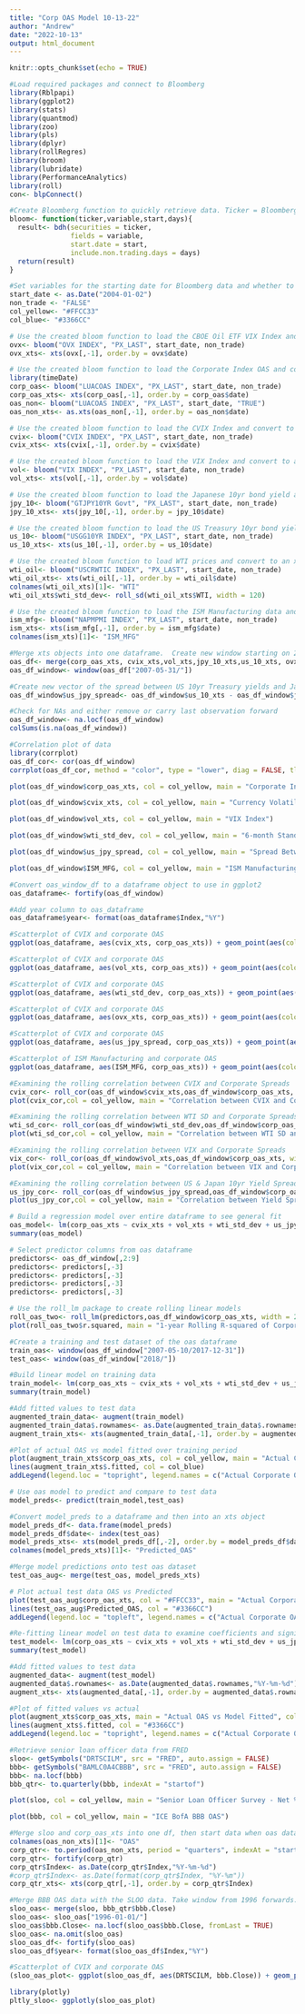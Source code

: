 ```yaml
---
title: "Corp OAS Model 10-13-22"
author: "Andrew"
date: "2022-10-13"
output: html_document
---
```


```r
knitr::opts_chunk$set(echo = TRUE)
```

```r
#Load required packages and connect to Bloomberg
library(Rblpapi)
library(ggplot2)
library(stats)
library(quantmod)
library(zoo)
library(pls)
library(dplyr)
library(rollRegres)
library(broom)
library(lubridate)
library(PerformanceAnalytics)
library(roll)
con<- blpConnect()
```

```r
#Create Bloomberg function to quickly retrieve data. Ticker = Bloomberg ticker, variable = Bloomberg data field, start = start date of data, days = whether to include non-trading days
bloom<- function(ticker,variable,start,days){
  result<- bdh(securities = ticker,
               fields = variable,
               start.date = start,
               include.non.trading.days = days)
  return(result)
}
```

```r
#Set variables for the starting date for Bloomberg data and whether to include non-trading days.  Add colors yellow and blue
start_date <- as.Date("2004-01-02")
non_trade <- "FALSE"
col_yellow<- "#FFCC33"
col_blue<- "#3366CC"
```

```r
# Use the created bloom function to load the CBOE Oil ETF VIX Index and convert to an xts object
ovx<- bloom("OVX INDEX", "PX_LAST", start_date, non_trade)
ovx_xts<- xts(ovx[,-1], order.by = ovx$date)
```

```r
# Use the created bloom function to load the Corporate Index OAS and convert to an xts object
library(timeDate)
corp_oas<- bloom("LUACOAS INDEX", "PX_LAST", start_date, non_trade)
corp_oas_xts<- xts(corp_oas[,-1], order.by = corp_oas$date)
oas_non<- bloom("LUACOAS INDEX", "PX_LAST", start_date, "TRUE")
oas_non_xts<- as.xts(oas_non[,-1], order.by = oas_non$date)
```

```r
# Use the created bloom function to load the CVIX Index and convert to an xts object
cvix<- bloom("CVIX INDEX", "PX_LAST", start_date, non_trade)
cvix_xts<- xts(cvix[,-1], order.by = cvix$date)
```

```r
# Use the created bloom function to load the VIX Index and convert to an xts object
vol<- bloom("VIX INDEX", "PX_LAST", start_date, non_trade)
vol_xts<- xts(vol[,-1], order.by = vol$date)
```

```r
# Use the created bloom function to load the Japanese 10yr bond yield and convert to an xts object
jpy_10<- bloom("GTJPY10YR Govt", "PX_LAST", start_date, non_trade)
jpy_10_xts<- xts(jpy_10[,-1], order.by = jpy_10$date)
```

```r
# Use the created bloom function to load the US Treasury 10yr bond yield and convert to an xts object
us_10<- bloom("USGG10YR INDEX", "PX_LAST", start_date, non_trade)
us_10_xts<- xts(us_10[,-1], order.by = us_10$date)
```

```r
# Use the created bloom function to load WTI prices and convert to an xts object
wti_oil<- bloom("USCRWTIC INDEX", "PX_LAST", start_date, non_trade)
wti_oil_xts<- xts(wti_oil[,-1], order.by = wti_oil$date)
colnames(wti_oil_xts)[1]<- "WTI"
wti_oil_xts$wti_std_dev<- roll_sd(wti_oil_xts$WTI, width = 120)
```

```r
# Use the created bloom function to load the ISM Manufacturing data and convert to an xts object
ism_mfg<- bloom("NAPMPMI INDEX", "PX_LAST", start_date, non_trade)
ism_xts<- xts(ism_mfg[,-1], order.by = ism_mfg$date)
colnames(ism_xts)[1]<- "ISM_MFG"
```


```r
#Merge xts objects into one dataframe.  Create new window starting on 2007-05-10 to account for the first date of the ovx index
oas_df<- merge(corp_oas_xts, cvix_xts,vol_xts,jpy_10_xts,us_10_xts, ovx_xts, wti_oil_xts,ism_xts)
oas_df_window<- window(oas_df["2007-05-31/"])
```

```r
#Create new vector of the spread between US 10yr Treasury yields and Japanese 10yr yields
oas_df_window$us_jpy_spread<- oas_df_window$us_10_xts - oas_df_window$jpy_10_xts
```

```r
#Check for NAs and either remove or carry last observation forward
oas_df_window<- na.locf(oas_df_window)
colSums(is.na(oas_df_window))
```

```r
#Correlation plot of data
library(corrplot)
oas_df_cor<- cor(oas_df_window)
corrplot(oas_df_cor, method = "color", type = "lower", diag = FALSE, tl.srt = 45, tl.cex = 1)
```

```r
plot(oas_df_window$corp_oas_xts, col = col_yellow, main = "Corporate Index OAS")
```

```r
plot(oas_df_window$cvix_xts, col = col_yellow, main = "Currency Volatility Index (CVIX)")
```

```r
plot(oas_df_window$vol_xts, col = col_yellow, main = "VIX Index")
```

```r
plot(oas_df_window$wti_std_dev, col = col_yellow, main = "6-month Standard Deviation WTI Prices")
```

```r
plot(oas_df_window$us_jpy_spread, col = col_yellow, main = "Spread Between US 10yr Yield & Japan 10yr Yield")
```
```r
plot(oas_df_window$ISM_MFG, col = col_yellow, main = "ISM Manufacturing Index", ylim = c(30,67))
```

```r
#Convert oas_window_df to a dataframe object to use in ggplot2
oas_dataframe<- fortify(oas_df_window)
```

```r
#Add year column to oas_dataframe
oas_dataframe$year<- format(oas_dataframe$Index,"%Y")
```

```r
#Scatterplot of CVIX and corporate OAS
ggplot(oas_dataframe, aes(cvix_xts, corp_oas_xts)) + geom_point(aes(color=year)) + labs(title = "Relationship between CVIX and Corporate OAS") + xlab("CVIX Index") + ylab("Corporate OAS in %") + theme_bw()
```

```r
#Scatterplot of CVIX and corporate OAS
ggplot(oas_dataframe, aes(vol_xts, corp_oas_xts)) + geom_point(aes(color=year)) + labs(title = "Relationship between VIX and Corporate OAS") + xlab("VIX Index") + ylab("Corporate OAS in %") + theme_bw()
```

```r
#Scatterplot of CVIX and corporate OAS
ggplot(oas_dataframe, aes(wti_std_dev, corp_oas_xts)) + geom_point(aes(color=year)) + labs(title = "Relationship between WTI Standard Deviation and Corporate OAS") + xlab("6M SD of WTI Prices") + ylab("Corporate OAS in %") + theme_bw()
```

```r
#Scatterplot of CVIX and corporate OAS
ggplot(oas_dataframe, aes(ovx_xts, corp_oas_xts)) + geom_point(aes(color=year)) + labs(title = "Relationship between OVX Index and Corporate OAS") + xlab("OVX Index") + ylab("Corporate OAS in %") + theme_bw()
```

```r
#Scatterplot of CVIX and corporate OAS
ggplot(oas_dataframe, aes(us_jpy_spread, corp_oas_xts)) + geom_point(aes(color=year)) + labs(title = "Relationship between US/Japan 10yr Yield Spread and Corporate OAS") + xlab("US/Japan 10yr Yield Spread") + ylab("Corporate OAS in %") + theme_bw()
```

```r
#Scatterplot of ISM Manufacturing and corporate OAS
ggplot(oas_dataframe, aes(ISM_MFG, corp_oas_xts)) + geom_point(aes(color=year)) + labs(title = "Relationship between ISM Manufacturing and Corporate OAS") + xlab("ISM Mfg Index") + ylab("Corporate OAS in %") + theme_bw() + geom_smooth(method = "lm")
```

```r
#Examining the rolling correlation between CVIX and Corporate Spreads
cvix_cor<- roll_cor(oas_df_window$cvix_xts,oas_df_window$corp_oas_xts, width = 240)
plot(cvix_cor,col = col_yellow, main = "Correlation between CVIX and Corporate OAS")
```

```r
#Examining the rolling correlation between WTI SD and Corporate Spreads
wti_sd_cor<- roll_cor(oas_df_window$wti_std_dev,oas_df_window$corp_oas_xts, width = 240)
plot(wti_sd_cor,col = col_yellow, main = "Correlation between WTI SD and Corporate OAS")
```

```r
#Examining the rolling correlation between VIX and Corporate Spreads
vix_cor<- roll_cor(oas_df_window$vol_xts,oas_df_window$corp_oas_xts, width = 240)
plot(vix_cor,col = col_yellow, main = "Correlation between VIX and Corporate OAS")
```

```r
#Examining the rolling correlation between US & Japan 10yr Yield Spread and Corporate Spreads
us_jpy_cor<- roll_cor(oas_df_window$us_jpy_spread,oas_df_window$corp_oas_xts, width = 240)
plot(us_jpy_cor,col = col_yellow, main = "Correlation between Yield Spread of US & Japan 10yr and Corporate OAS")
```

```r
# Build a regression model over entire dataframe to see general fit
oas_model<- lm(corp_oas_xts ~ cvix_xts + vol_xts + wti_std_dev + us_jpy_spread, data = oas_df_window)
summary(oas_model)
```

```r
# Select predictor columns from oas dataframe
predictors<- oas_df_window[,2:9]
predictors<- predictors[,-3]
predictors<- predictors[,-3]
predictors<- predictors[,-3]
predictors<- predictors[,-3]
```

```r
# Use the roll_lm package to create rolling linear models
roll_oas_two<- roll_lm(predictors,oas_df_window$corp_oas_xts, width = 240)
plot(roll_oas_two$r.squared, main = "1-year Rolling R-squared of Corporate OAS Model", col = "#FFCC33")
```
```r
#Create a training and test dataset of the oas dataframe
train_oas<- window(oas_df_window["2007-05-10/2017-12-31"])
test_oas<- window(oas_df_window["2018/"])
```

```r
#Build linear model on training data
train_model<- lm(corp_oas_xts ~ cvix_xts + vol_xts + wti_std_dev + us_jpy_spread, data = train_oas)
summary(train_model)
```

```r
#Add fitted values to test data
augmented_train_data<- augment(train_model)
augmented_train_data$.rownames<- as.Date(augmented_train_data$.rownames,"%Y-%m-%d")
augment_train_xts<- xts(augmented_train_data[,-1], order.by = augmented_train_data$.rownames)
```

```r
#Plot of actual OAS vs model fitted over training period
plot(augment_train_xts$corp_oas_xts, col = col_yellow, main = "Actual Corporate OAS vs Model Fitted - Training Data", ylim = c(0,7))
lines(augment_train_xts$.fitted, col = col_blue)
addLegend(legend.loc = "topright", legend.names = c("Actual Corporate OAS", "Fitted Corporate OAS"),  ncol = 1,  fill = c(col_yellow,col_blue))
```


```r
# Use oas model to predict and compare to test data
model_preds<- predict(train_model,test_oas)
```

```r
#Convert model_preds to a dataframe and then into an xts object
model_preds_df<- data.frame(model_preds)
model_preds_df$date<- index(test_oas)
model_preds_xts<- xts(model_preds_df[,-2], order.by = model_preds_df$date)
colnames(model_preds_xts)[1]<- "Predicted_OAS"
```


```r
#Merge model predictions onto test oas dataset
test_oas_aug<- merge(test_oas, model_preds_xts)
```


```r
# Plot actual test data OAS vs Predicted
plot(test_oas_aug$corp_oas_xts, col = "#FFCC33", main = "Actual Corporate OAS vs Model Predicted on Test Data", ylim = c(0,5.5))
lines(test_oas_aug$Predicted_OAS, col = "#3366CC")
addLegend(legend.loc = "topleft", legend.names = c("Actual Corporate OAS", "Model Predicted Corporate OAS"),  ncol = 1,  fill = c(col_yellow,col_blue))
```



```r
#Re-fitting linear model on test data to examine coefficients and significance levels
test_model<- lm(corp_oas_xts ~ cvix_xts + vol_xts + wti_std_dev + us_jpy_spread, data = test_oas)
summary(test_model)
```

```r
#Add fitted values to test data
augmented_data<- augment(test_model)
augmented_data$.rownames<- as.Date(augmented_data$.rownames,"%Y-%m-%d")
augment_xts<- xts(augmented_data[,-1], order.by = augmented_data$.rownames)
```

```r
#Plot of fitted values vs actual
plot(augment_xts$corp_oas_xts, main = "Actual OAS vs Model Fitted", col = "#FFCC33")
lines(augment_xts$.fitted, col = "#3366CC")
addLegend(legend.loc = "topright", legend.names = c("Actual Corporate OAS", "Fitted Corporate OAS"),  ncol = 1,  fill = c(col_yellow,col_blue))
```

```r
#Retrieve senior loan officer data from FRED
sloo<- getSymbols("DRTSCILM", src = "FRED", auto.assign = FALSE)
bbb<- getSymbols("BAMLC0A4CBBB", src = "FRED", auto.assign = FALSE)
bbb<- na.locf(bbb)
bbb_qtr<- to.quarterly(bbb, indexAt = "startof")
```

```r
plot(sloo, col = col_yellow, main = "Senior Loan Officer Survey - Net % Tightening C&I")
```
```r
plot(bbb, col = col_yellow, main = "ICE BofA BBB OAS")
```


```r
#Merge sloo and corp_oas_xts into one df, then start data when oas data beings, convert to quarterly
colnames(oas_non_xts)[1]<- "OAS"
corp_qtr<- to.period(oas_non_xts, period = "quarters", indexAt = "startof")
corp_qtr<- fortify(corp_qtr)
corp_qtr$Index<- as.Date(corp_qtr$Index,"%Y-%m-%d")
#corp_qtr$Index<- as.Date(format(corp_qtr$Index, "%Y-%m"))
corp_qtr_xts<- xts(corp_qtr[,-1], order.by = corp_qtr$Index)
```
```r
#Merge BBB OAS data with the SLOO data. Take window from 1996 forwards.  Carry next observation backwards for BBB data and remove NA's from SLOO data after merge
sloo_oas<- merge(sloo, bbb_qtr$bbb.Close)
sloo_oas<- sloo_oas["1996-01-01/"]
sloo_oas$bbb.Close<- na.locf(sloo_oas$bbb.Close, fromLast = TRUE)
sloo_oas<- na.omit(sloo_oas)
sloo_oas_df<- fortify(sloo_oas)
sloo_oas_df$year<- format(sloo_oas_df$Index,"%Y")
```

```r
#Scatterplot of CVIX and corporate OAS
(sloo_oas_plot<- ggplot(sloo_oas_df, aes(DRTSCILM, bbb.Close)) + geom_point(aes(color=year)) + labs(title = "Relationship between SLOO Net Tightening and BBB Corporate OAS") + xlab("Net % Tightening") + ylab("BBB Corporate OAS in %") + theme_bw() + geom_smooth(method = "lm"))
```
```r
library(plotly)
pltly_sloo<- ggplotly(sloo_oas_plot)
```

